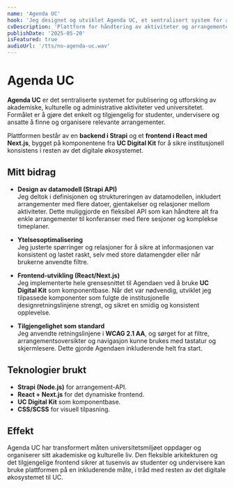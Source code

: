 ```yaml
---
name: 'Agenda UC'
hook: 'Jeg designet og utviklet Agenda UC, et sentralisert system for akademiske og kulturelle arrangementer, med en fleksibel Strapi-API og et tilgjengelig frontend i React/Next.js.'
cvDescription: 'Plattform for håndtering av aktiviteter og arrangementer ved Det pavelige katolske universitetet i Chile. Helhetlig utvikling av backend og frontend med fokus på tilgjengelighet og visuell konsistens.'
publishDate: '2025-05-20'
isFeatured: true
audioUrl: '/tts/no-agenda-uc.wav'
---
```


# Agenda UC

**Agenda UC** er det sentraliserte systemet for publisering og utforsking av akademiske, kulturelle og administrative aktiviteter ved universitetet. Formålet er å gjøre det enkelt og tilgjengelig for studenter, undervisere og ansatte å finne og organisere relevante arrangementer.

Plattformen består av en **backend i Strapi** og et **frontend i React med Next.js**, bygget på komponentene fra **UC Digital Kit** for å sikre institusjonell konsistens i resten av det digitale økosystemet.

## Mitt bidrag

- **Design av datamodell (Strapi API)**  
  Jeg deltok i definisjonen og struktureringen av datamodellen, inkludert arrangementer med flere datoer, gjentakelser og relasjoner mellom aktiviteter. Dette muliggjorde en fleksibel API som kan håndtere alt fra enkle arrangementer til konferanser med flere sesjoner og komplekse timeplaner.

- **Ytelsesoptimalisering**  
  Jeg justerte spørringer og relasjoner for å sikre at informasjonen var konsistent og lastet raskt, selv med store datamengder eller når brukerne anvendte filtre.

- **Frontend-utvikling (React/Next.js)**  
  Jeg implementerte hele grensesnittet til Agendaen ved å bruke **UC Digital Kit** som komponentbase. Når det var nødvendig, utviklet jeg tilpassede komponenter som fulgte de institusjonelle designretningslinjene strengt, og sikret en smidig og konsistent opplevelse.

- **Tilgjengelighet som standard**  
  Jeg anvendte retningslinjene i **WCAG 2.1 AA**, og sørget for at filtre, arrangementsoversikter og navigasjon kunne brukes med tastatur og skjermlesere. Dette gjorde Agendaen inkluderende helt fra start.

## Teknologier brukt

- **Strapi (Node.js)** for arrangement-API.
- **React + Next.js** for det dynamiske frontend.
- **UC Digital Kit** som komponentbase.
- **CSS/SCSS** for visuell tilpasning.

## Effekt

Agenda UC har transformert måten universitetsmiljøet oppdager og organiserer sitt akademiske og kulturelle liv. Den fleksible arkitekturen og det tilgjengelige frontend sikrer at tusenvis av studenter og undervisere kan bruke plattformen på en inkluderende måte, i tråd med resten av det digitale økosystemet til UC.
